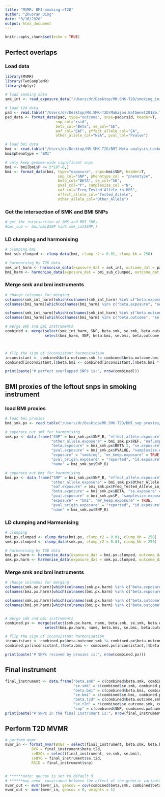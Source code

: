 ```yaml
---
title: "MVMR: BMI-smoking->T2D"
author: "Zhuoran Ding"
date: "3/16/2020"
output: html_document
---
```


```r
knitr::opts_chunk$set(echo = TRUE)
```

## Perfect overlaps
### Load data
```r
library(MVMR)
library(TwoSampleMR)
library(dplyr)

# load smoking data
smk_int <- read_exposure_data("/Users/dr/Desktop/MR.SMK-T2D/smoking_initiation/smoking_initiation.csv", sep=",")

# load t2d data
pad <- read.table("/Users/dr/Desktop/MR.SMK-T2D/Mahajan.NatGenet2018b.T2D.European.hg19rsid.txt", header=T)
pad_data <- format_data(pad, type="outcome", snps=pad$rsid, header=T,
                       snp_col="rsid",
                       beta_col="Beta", se_col="SE",
                       eaf_col="EAF", effect_allele_col="EA",
                       other_allele_col="NEA", pval_col="Pvalue")

# load bmi data
bmi <- read.table("/Users/dr/Desktop/MR.SMK-T2D/BMI-Meta-analysis_Locke_et_al+UKBiobank_2018_UPDATED.txt", header=T)
bmi$phenotype = "BMI"

# only keep genome-wide significant snps
bmi <- bmi[bmi$P <= 5*10^-8,]
bmi <- format_data(bmi, type="exposure", snps=bmi$SNP, header=T,
                        snp_col="SNP", phenotype_col = "phenotype",
                        beta_col="BETA", se_col="SE",
                        pval_col="P", samplesize_col ="N",
                        eaf_col="Freq_Tested_Allele_in_HRS",
                        effect_allele_col="Tested_Allele",
                        other_allele_col="Other_Allele")
```


### Get the intersection of SMK and BMI SNPs
```r
# get the intersection of SMK and BMI SNPs
#bmi_sub <- bmi[bmi$SNP %in% smk_int$SNP,]

```

### LD clumping and harmonising
```r
# clumping bmi 
bmi_sub_clumped <- clump_data(bmi, clump_r2 = 0.01, clump_kb = 250)

# harmonising by T2D data
smk_int_harm <- harmonise_data(exposure_dat = smk_int, outcome_dat = pad_data)
bmi_harm <- harmonise_data(exposure_dat = bmi_sub_clumped, outcome_dat = pad_data)

```

### Merge smk and bmi instruments
```r
# change colnames for merging
colnames(smk_int_harm)[which(colnames(smk_int_harm) %in% c("beta.exposure", "se.exposure"))] <- c("beta.smk", "se.smk")
colnames(bmi_harm)[which(colnames(bmi_harm) %in% c("beta.exposure", "se.exposure"))] <- c("beta.bmi", "se.bmi")

colnames(smk_int_harm)[which(colnames(smk_int_harm) %in% c("beta.outcome", "se.outcome"))] <- c("beta.outcome.smk", "se.outcome.smk")
colnames(bmi_harm)[which(colnames(bmi_harm) %in% c("beta.outcome", "se.outcome"))] <- c("beta.outcome.bmi", "se.outcome.bmi")

# merge smk and bmi instruments
combined <- merge(select(smk_int_harm, SNP, beta.smk, se.smk, beta.outcome.smk, se.outcome.smk), 
                  select(bmi_harm, SNP, beta.bmi, se.bmi, beta.outcome.bmi, se.outcome.bmi), by="SNP")



# flip the sign of inconsistant harmonisation
inconsistant <- combined$beta.outcome.smk != combined$beta.outcome.bmi
combined[inconsistant,]$beta.bmi <- combined[inconsistant,]$beta.bmi * -1

print(paste("# perfect overlapped SNPs is:", nrow(combined)))
```


## BMI proxies of the leftout snps in smoking instrument
### load BMI proxies

```r
# load bmi proxies
bmi_smk.px <- read.table("/Users/dr/Desktop/MR.SMK-T2D/BMI_snp_proxies/Proxies.BMISmk.txt", header = TRUE)

# seperate out smk for harmonising
smk.px <- data.frame("SNP" = bmi_smk.px$SNP_B, "effect_allele.exposure" = bmi_smk.px$ALT,
                     "other_allele.exposure" = bmi_smk.px$REF, "eaf.exposure" = bmi_smk.px$AF,
                     "beta.exposure" = bmi_smk.px$BETA.1, "se.exposure" = bmi_smk.px$SE.1,
                     "pval.exposure" = bmi_smk.px$PVALUE, "samplesize.exposure" = bmi_smk.px$N.1,
                     "exposure" = "smoking", "mr_keep.exposure" = TRUE, 
                     "pval_origin.exposure" = "reported", "id.exposure" = "qYo4wL",
                     "name" = bmi_smk.px$SNP_B)

# seperate out bmi for harmonising
bmi.px <- data.frame("SNP" = bmi_smk.px$SNP_B, "effect_allele.exposure" = bmi_smk.px$Tested_Allele,
                     "other_allele.exposure" = bmi_smk.px$Other_Allele, 
                     "eaf.exposure" = bmi_smk.px$Freq_Tested_Allele_in_HRS,
                     "beta.exposure" = bmi_smk.px$BETA, "se.exposure" = bmi_smk.px$SE,
                     "pval.exposure" = bmi_smk.px$P, "samplesize.exposure" = bmi_smk.px$N,
                     "exposure" = "bmi", "mr_keep.exposure" = TRUE, 
                     "pval_origin.exposure" = "reported", "id.exposure" = "uLruT0",
                     "name" = bmi_smk.px$SNP_B)
```

### LD clumping and Harmonising
```r
# clumping
bmi.px.clumped <- clump_data(bmi.px, clump_r2 = 0.01, clump_kb = 250)
smk.px.clumped <- clump_data(smk.px, clump_r2 = 0.01, clump_kb = 250)

# harmonising by T2D data
bmi.px.harm <- harmonise_data(exposure_dat = bmi.px.clumped, outcome_dat = pad_data)
smk.px.harm <- harmonise_data(exposure_dat = smk.px.clumped, outcome_dat = pad_data)
```


### Merge smk and bmi instruments
```r
# change colnames for merging
colnames(smk.px.harm)[which(colnames(smk.px.harm) %in% c("beta.exposure", "se.exposure"))] <- c("beta.smk", "se.smk")
colnames(bmi.px.harm)[which(colnames(bmi.px.harm) %in% c("beta.exposure", "se.exposure"))] <- c("beta.bmi", "se.bmi")

colnames(smk.px.harm)[which(colnames(smk.px.harm) %in% c("beta.outcome", "se.outcome"))] <- c("beta.outcome.smk", "se.outcome.smk")
colnames(bmi.px.harm)[which(colnames(bmi.px.harm) %in% c("beta.outcome", "se.outcome"))] <- c("beta.outcome.bmi", "se.outcome.bmi")


# merge smk and bmi instruments
combined.px <- merge(select(smk.px.harm, name, beta.smk, se.smk, beta.outcome.smk, se.outcome.smk), 
                  select(bmi.px.harm, name, beta.bmi, se.bmi, beta.outcome.bmi, se.outcome.bmi), by="name")

# flip the sign of inconsistant harmonisation
inconsistant <- combined.px$beta.outcome.smk != combined.px$beta.outcome.bmi
combined.px[inconsistant,]$beta.bmi <- combined.px[inconsistant,]$beta.bmi * -1

print(paste("# SNPs recoved by proxies is:", nrow(combined.px)))
```


## Final instrument
```r
final_instrument <- data.frame("beta.smk" = c(combined$beta.smk, combined.px$beta.smk),
                               "se.smk" = c(combined$se.smk, combined.px$se.smk),
                               "beta.bmi" = c(combined$beta.bmi, combined.px$beta.bmi),
                               "se.bmi" = c(combined$se.bmi, combined.px$se.bmi),
                               "beta.t2d" = c(combined$beta.outcome.smk, combined.px$beta.outcome.smk),
                               "se.t2d" = c(combined$se.outcome.smk, combined.px$se.outcome.smk),
                               "snp" = c(combined$SNP, combined.px$name))
print(paste("# SNPs in the final instrument is:", nrow(final_instrument)))
```

## Perform T2D MVMR
```r
# perform mvmr
mvmr_in <- format_mvmr(BXGs = select(final_instrument, beta.smk, beta.bmi), 
            BYG = final_instrument$beta.t2d, 
            seBXGs = select(final_instrument, se.smk, se.bmi),
            seBYG = final_instrument$se.t2d,
            RSID = final_instrument$snp)


# ******note: gencov is set to default 0. 
# ******may need  covariance between the effect of the genetic variants on each exposure
mvmr_out <- mvmr(mvmr_in, gencov = cov(combined$beta.smk, combined$beta.bmi), weights = 1)
mvmr_out <- mvmr(mvmr_in, gencov = 0, weights = 1)
```
